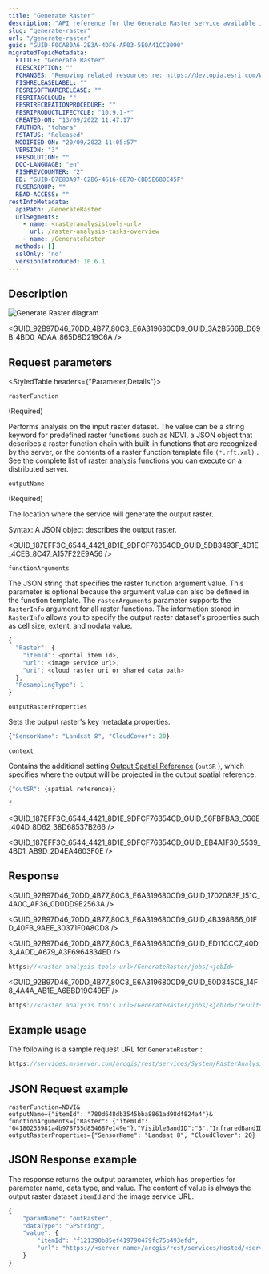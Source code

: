 ```yaml
---
title: "Generate Raster"
description: "API reference for the Generate Raster service available in ArcGIS Enterprise."
slug: "generate-raster"
url: "/generate-raster"
guid: "GUID-F0CA80A6-2E3A-4DF6-AF03-5E0A41CCB090"
migratedTopicMetadata:
  FTITLE: "Generate Raster"
  FDESCRIPTION: ""
  FCHANGES: "Removing related resources re: https://devtopia.esri.com/WebGIS/arcgis-rest-api-documentation/issues/191"
  FISHRELEASELABEL: ""
  FESRISOFTWARERELEASE: ""
  FESRITAGCLOUD: ""
  FESRIRECREATIONPROCEDURE: ""
  FESRIPRODUCTLIFECYCLE: "10.9.1-*"
  CREATED-ON: "13/09/2022 11:47:17"
  FAUTHOR: "tohara"
  FSTATUS: "Released"
  MODIFIED-ON: "20/09/2022 11:05:57"
  VERSION: "3"
  FRESOLUTION: ""
  DOC-LANGUAGE: "en"
  FISHREVCOUNTER: "2"
  ED: "GUID-D7E83A97-C2B6-4616-8E70-CBD5E680C45F"
  FUSERGROUP: ""
  READ-ACCESS: ""
restInfoMetadata:
  apiPath: /GenerateRaster
  urlSegments:
    - name: <rasteranalysistools-url>
      url: /raster-analysis-tasks-overview
    - name: /GenerateRaster
  methods: []
  sslOnly: 'no'
  versionIntroduced: 10.6.1
---
```



## Description

![Generate Raster diagram](./images/GUID-50A8885E-DBB7-442D-9495-2C5F92E56BA0-web.png)

<GUID_92B97D46_70DD_4B77_80C3_E6A319680CD9_GUID_3A2B566B_D69B_4BD0_ADAA_865D8D219C6A />

##  Request parameters

<StyledTable headers={"Parameter,Details"}>

<StyledTableRow>

<StyledTableCell cellStyle="markdown">

`rasterFunction` 

(Required)

</StyledTableCell>

<StyledTableCell cellStyle="markdown">

Performs analysis on the input raster dataset. The value can be a string keyword for predefined raster functions such as NDVI, a JSON object that describes a raster function chain with built-in functions that are recognized by the server, or the contents of a raster function template file `(*.rft.xml)` . See the complete list of [raster analysis functions](/raster-function-objects) you can execute on a distributed server.

</StyledTableCell>

</StyledTableRow>

<StyledTableRow>

<StyledTableCell cellStyle="markdown">

`outputName` 

(Required)

</StyledTableCell>

<StyledTableCell cellStyle="markdown">

The location where the service will generate the output raster.

Syntax: A JSON object describes the output raster. 

<GUID_187EFF3C_6544_4421_8D1E_9DFCF76354CD_GUID_5DB3493F_4D1E_4CEB_8C47_A157F22E9A56 />

</StyledTableCell>

</StyledTableRow>

<StyledTableRow>

<StyledTableCell cellStyle="markdown">

`functionArguments` 

</StyledTableCell>

<StyledTableCell cellStyle="markdown">

The JSON string that specifies the raster function argument value. This parameter is optional because the argument value can also be defined in the function template. The `rasterArguments`  parameter supports the `RasterInfo`  argument for all raster functions. The information stored in `RasterInfo`  allows you to specify the output raster dataset's properties such as cell size, extent, and nodata value.

```javascript
{
  "Raster": {
    "itemId": <portal item id>, 
    "url": <image service url>,
    "uri": <cloud raster uri or shared data path> 
  },   
  "ResamplingType": 1
}
```

 

</StyledTableCell>

</StyledTableRow>

<StyledTableRow>

<StyledTableCell cellStyle="markdown">

`outputRasterProperties` 

</StyledTableCell>

<StyledTableCell cellStyle="markdown">

Sets the output raster's key metadata properties.

```javascript
{"SensorName": "Landsat 8", "CloudCover": 20}
```

 

</StyledTableCell>

</StyledTableRow>

<StyledTableRow>

<StyledTableCell cellStyle="markdown">

`context` 

</StyledTableCell>

<StyledTableCell cellStyle="markdown">

Contains the additional setting [Output Spatial Reference](/output-spatial-reference) (`outSR` ), which specifies where the output will be projected in the output spatial reference.

```javascript
{"outSR": {spatial reference}}
```

 

</StyledTableCell>

</StyledTableRow>

<StyledTableRow>

<StyledTableCell cellStyle="markdown">

`f` 

</StyledTableCell>

<StyledTableCell cellStyle="markdown">

<GUID_187EFF3C_6544_4421_8D1E_9DFCF76354CD_GUID_56FBFBA3_C66E_404D_8D62_38D68537B266 />

<GUID_187EFF3C_6544_4421_8D1E_9DFCF76354CD_GUID_EB4A1F30_5539_4BD1_AB9D_2D4EA4603F0E />

</StyledTableCell>

</StyledTableRow>

</StyledTable>

## Response

<GUID_92B97D46_70DD_4B77_80C3_E6A319680CD9_GUID_1702083F_151C_4A0C_AF36_0D0DD9E2563A />

<GUID_92B97D46_70DD_4B77_80C3_E6A319680CD9_GUID_4B398B66_01FD_40FB_9AEE_30371F0A8CD8 />

<GUID_92B97D46_70DD_4B77_80C3_E6A319680CD9_GUID_ED11CCC7_40D3_4ADD_A679_A3F6964834ED />

```javascript
https://<raster analysis tools url>/GenerateRaster/jobs/<jobId>
```

 

<GUID_92B97D46_70DD_4B77_80C3_E6A319680CD9_GUID_50D345C8_14F8_4A4A_AB1E_A6BBD19C49EF />

```javascript
https://<raster analysis tools url>/GenerateRaster/jobs/<jobId>/results/outRaster
```

 

## Example usage

The following is a sample request URL for `GenerateRaster` :

```javascript
https://services.myserver.com/arcgis/rest/services/System/RasterAnalysisTools/GPServer/GenerateRaster/submitJob
```

 

## JSON Request example

```other
rasterFunction=NDVI&
outputName={"itemId": "780d648db3545bba8861ad98df824a4"}&
functionArguments={"Raster": {"itemId": "04180233981a4b978755d854687e149e"},"VisibleBandID":"3","InfraredBandID":"4"}&
outputRasterProperties={"SensorName": "Landsat 8", "CloudClover": 20}
```

 

## JSON Response example

The response returns the output parameter, which has properties for parameter name, data type, and value. The content of value is always the output raster dataset `itemId`  and the image service URL.

```javascript
{
    "paramName": "outRaster",
    "dataType": "GPString",
    "value": {
        "itemId": "f121390b85ef419790479fc75b493efd", 
        "url": "https://<server name>/arcgis/rest/services/Hosted/<service name>/ImageServer"
    }
}
```

 
